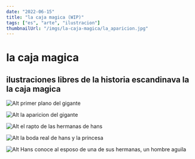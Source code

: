 ```yaml
---
date: "2022-06-15"
title: "la caja magica (WIP)"
tags: ["es", "arte", "ilustracion"]
thumbnailUrl: "/imgs/la-caja-magica/la_aparicion.jpg"
---
```


# la caja magica

## ilustraciones libres de la historia escandinava la la caja magica

![Alt primer plano del gigante](img/la-caja-magica/el_gigante.jpg)

![Alt la aparicion del gigante](img/la-caja-magica/la_aparicion.jpg)

![Alt el rapto de las hermanas de hans](img/la-caja-magica/el_rapto.jpg)

![Alt la boda real de hans y la princesa](img/la-caja-magica/la_boda.jpg)

![Alt Hans conoce al esposo de una de sus hermanas, un hombre aguila](img/la-caja-magica/hermano_aguila.jpg)
